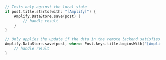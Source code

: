 ```swift
// Tests only against the local state
if post.title.starts(with: "[Amplify]") {
    Amplify.DataStore.save(post) {
        // handle result
    }
}

// Only applies the update if the data in the remote backend satisfies the criteria
Amplify.DataStore.save(post, where: Post.keys.title.beginsWith("[Amplify]")) {
    // handle result
}
```
